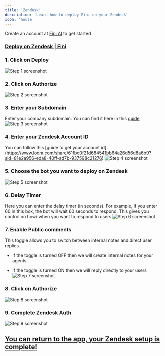 ```yaml
---
title: 'Zendesk'
description: 'Learn how to deploy Fini on your Zendesk'
icon: 'house'
---
```


<Tip>Create an account at [Fini AI](https://app.usefini.com) to get started</Tip>

### [Deploy on Zendesk | Fini](https://app.usefini.com/dashboard/deploy)


### 1. Click on Deploy
![Step 1 screenshot](https://images.tango.us/workflows/f5348255-da41-459f-94da-ef33b65d686f/steps/d05d7aa0-5a75-4651-962f-ae9e1cf0ace3/bc44872a-e53c-433d-b6b8-23c7cad8e7ab.png?crop=focalpoint&fit=crop&fp-x=0.1202&fp-y=0.3938&fp-z=1.9329&w=1200&mark-x=27&mark-y=373&m64=aHR0cHM6Ly9pbWFnZXMudGFuZ28udXMvc3RhdGljL2JsYW5rLnBuZz9tYXNrPWNvcm5lcnMmYm9yZGVyPTYlMkNGRjc0NDImdz01MDQmaD0xMDQmZml0PWNyb3AmY29ybmVyLXJhZGl1cz0xMA%3D%3D)


### 2. Click on Authorize
![Step 2 screenshot](https://images.tango.us/workflows/f5348255-da41-459f-94da-ef33b65d686f/steps/fc00de6e-be9f-477d-997f-78477df9d11b/f47d44d3-5dda-4722-a05c-2f81b3db4ef5.png?crop=focalpoint&fit=crop&fp-x=0.3117&fp-y=0.5140&fp-z=2.5823&w=1200&mark-x=465&mark-y=367&m64=aHR0cHM6Ly9pbWFnZXMudGFuZ28udXMvc3RhdGljL2JsYW5rLnBuZz9tYXNrPWNvcm5lcnMmYm9yZGVyPTYlMkNGRjc0NDImdz0yNzAmaD0xMTcmZml0PWNyb3AmY29ybmVyLXJhZGl1cz0xMA%3D%3D)


### 3. Enter your Subdomain
Enter your company subdomain. You can find it here in this [guide](https://support.zendesk.com/hc/en-us/articles/4409381383578-Where-can-I-find-my-Zendesk-subdomain-)
![Step 3 screenshot](https://images.tango.us/workflows/f5348255-da41-459f-94da-ef33b65d686f/steps/79240361-1598-4c16-a1e5-81609393292f/12817e31-276b-4331-a8ff-adb2b2730590.png?crop=focalpoint&fit=crop&fp-x=0.5003&fp-y=0.2592&fp-z=1.3301&w=1200&mark-x=198&mark-y=259&m64=aHR0cHM6Ly9pbWFnZXMudGFuZ28udXMvc3RhdGljL2JsYW5rLnBuZz9tYXNrPWNvcm5lcnMmYm9yZGVyPTYlMkNGRjc0NDImdz04MDUmaD02OCZmaXQ9Y3JvcCZjb3JuZXItcmFkaXVzPTEw)


### 4. Enter your Zendesk Account ID
You can follow this [guide to get your account id] (https://www.loom.com/share/61fbc0f21d684541bb64a26d56d8a6b9?sid=81e2a956-eda8-40ff-ad7b-937598c21276)
![Step 4 screenshot](https://images.tango.us/workflows/f5348255-da41-459f-94da-ef33b65d686f/steps/93e65697-8f49-4b14-80ad-7b1a29b69610/e5a123a4-7c84-42df-a8f2-60c4d4e65b72.png?crop=focalpoint&fit=crop&fp-x=0.5003&fp-y=0.4362&fp-z=1.3301&w=1200&mark-x=198&mark-y=391&m64=aHR0cHM6Ly9pbWFnZXMudGFuZ28udXMvc3RhdGljL2JsYW5rLnBuZz9tYXNrPWNvcm5lcnMmYm9yZGVyPTYlMkNGRjc0NDImdz04MDUmaD02OCZmaXQ9Y3JvcCZjb3JuZXItcmFkaXVzPTEw)


### 5. Choose the bot you want to deploy on Zendesk
![Step 5 screenshot](https://images.tango.us/workflows/f5348255-da41-459f-94da-ef33b65d686f/steps/d7a6b99a-559f-4680-88d4-6f047edc1cb7/9da00c95-21dc-419c-96ec-1e0766c3afc6.png?crop=focalpoint&fit=crop&fp-x=0.5003&fp-y=0.5756&fp-z=1.3301&w=1200&mark-x=198&mark-y=391&m64=aHR0cHM6Ly9pbWFnZXMudGFuZ28udXMvc3RhdGljL2JsYW5rLnBuZz9tYXNrPWNvcm5lcnMmYm9yZGVyPTYlMkNGRjc0NDImdz04MDUmaD02OCZmaXQ9Y3JvcCZjb3JuZXItcmFkaXVzPTEw)



### 6. Delay Timer
Here you can enter the delay timer (in seconds). For example, If you enter 60 in this box, the bot will wait 60 seconds to respond. This gives you control on how/ when you want to respond to users
![Step 6 screenshot](https://images.tango.us/workflows/f5348255-da41-459f-94da-ef33b65d686f/steps/6967fb4b-5afa-4354-8120-8120d9bbd134/5177b886-01b3-4d43-b070-5c75b300be19.png?crop=focalpoint&fit=crop&fp-x=0.5003&fp-y=0.6884&fp-z=1.3301&w=1200&mark-x=198&mark-y=464&m64=aHR0cHM6Ly9pbWFnZXMudGFuZ28udXMvc3RhdGljL2JsYW5rLnBuZz9tYXNrPWNvcm5lcnMmYm9yZGVyPTYlMkNGRjc0NDImdz04MDUmaD02OCZmaXQ9Y3JvcCZjb3JuZXItcmFkaXVzPTEw)



### 7. Enable Public comments
This toggle allows you to switch between internal notes and direct user replies.

* If the toggle is turned OFF then we will create internal notes for your agents.
    
* If the toggle is turned ON then we will reply directly to your users
![Step 7 screenshot](https://images.tango.us/workflows/f5348255-da41-459f-94da-ef33b65d686f/steps/5e9bee9a-f949-4bda-9a72-a305b127836e/acc3695f-36e6-431c-8d99-2a6f5b9c5df7.png?crop=focalpoint&fit=crop&fp-x=0.5000&fp-y=0.5000&fp-z=2.0000&w=1200&mark-x=-4&mark-y=887&m64=aHR0cHM6Ly9pbWFnZXMudGFuZ28udXMvc3RhdGljL2JsYW5rLnBuZz9tYXNrPWNvcm5lcnMmYm9yZGVyPTYlMkNGRjc0NDImdz0xMTgmaD03MyZmaXQ9Y3JvcCZjb3JuZXItcmFkaXVzPTEw)


### 8. Click on Authorize
![Step 8 screenshot](https://images.tango.us/workflows/f5348255-da41-459f-94da-ef33b65d686f/steps/d1f8a286-06bf-44dc-92ce-6e2e9d1ee17c/65d5eac8-d363-4588-a060-34aacfed9900.png?crop=focalpoint&fit=crop&fp-x=0.3750&fp-y=0.7154&fp-z=1.5823&w=1200&mark-x=359&mark-y=671&m64=aHR0cHM6Ly9pbWFnZXMudGFuZ28udXMvc3RhdGljL2JsYW5rLnBuZz9tYXNrPWNvcm5lcnMmYm9yZGVyPTYlMkNGRjc0NDImdz0xNjYmaD03MSZmaXQ9Y3JvcCZjb3JuZXItcmFkaXVzPTEw)


### 9. Complete Zendesk Auth
![Step 9 screenshot](https://images.tango.us/workflows/f5348255-da41-459f-94da-ef33b65d686f/steps/6e4b3143-f8c3-4c1c-bc60-39e0eddbb4d6/cac70ded-f1a5-4e68-8e42-97be76cf352d.png?crop=focalpoint&fit=crop&fp-x=0.5005&fp-y=0.5767&fp-z=1.6081&w=1200&mark-x=289&mark-y=375&m64=aHR0cHM6Ly9pbWFnZXMudGFuZ28udXMvc3RhdGljL2JsYW5rLnBuZz9tYXNrPWNvcm5lcnMmYm9yZGVyPTYlMkNGRjc0NDImdz02MjEmaD0xMDEmZml0PWNyb3AmY29ybmVyLXJhZGl1cz0xMA%3D%3D)


## [You can return to the app, your Zendesk setup is complete!](https://app.usefini.com/dashboard/deploy)

<br/>
